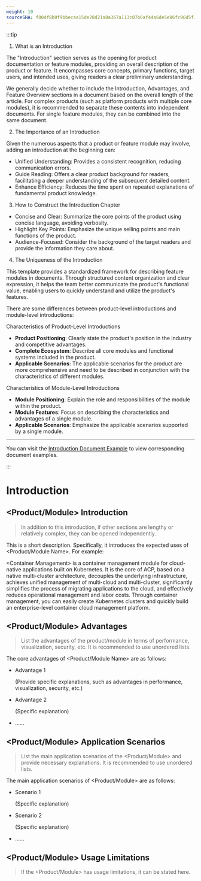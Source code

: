 ```yaml
---
weight: 10
sourceSHA: f004f8b0f9bbecaa15de28d21a8a367a113c07b6af44a6de5e86fc96d5f13741
---
```


:::tip

1. What is an Introduction

The "Introduction" section serves as the opening for product documentation or feature modules, providing an overall description of the product or feature. It encompasses core concepts, primary functions, target users, and intended uses, giving readers a clear preliminary understanding.

We generally decide whether to include the Introduction, Advantages, and Feature Overview sections in a document based on the overall length of the article. For complex products (such as platform products with multiple core modules), it is recommended to separate these contents into independent documents. For single feature modules, they can be combined into the same document.

2. The Importance of an Introduction

Given the numerous aspects that a product or feature module may involve, adding an introduction at the beginning can:

- Unified Understanding: Provides a consistent recognition, reducing communication errors.
- Guide Reading: Offers a clear product background for readers, facilitating a deeper understanding of the subsequent detailed content.
- Enhance Efficiency: Reduces the time spent on repeated explanations of fundamental product knowledge.

3. How to Construct the Introduction Chapter

- Concise and Clear: Summarize the core points of the product using concise language, avoiding verbosity.
- Highlight Key Points: Emphasize the unique selling points and main functions of the product.
- Audience-Focused: Consider the background of the target readers and provide the information they care about.

4. The Uniqueness of the Introduction

This template provides a standardized framework for describing feature modules in documents. Through structured content organization and clear expression, it helps the team better communicate the product's functional value, enabling users to quickly understand and utilize the product's features.

There are some differences between product-level introductions and module-level introductions:

Characteristics of Product-Level Introductions

- **Product Positioning**: Clearly state the product's position in the industry and competitive advantages.
- **Complete Ecosystem**: Describe all core modules and functional systems included in the product.
- **Applicable Scenarios**: The applicable scenarios for the product are more comprehensive and need to be described in conjunction with the characteristics of different modules.

Characteristics of Module-Level Introductions

- **Module Positioning**: Explain the role and responsibilities of the module within the product.
- **Module Features**: Focus on describing the characteristics and advantages of a single module.
- **Applicable Scenarios**: Emphasize the applicable scenarios supported by a single module.

---

You can visit the [Introduction Document Example](https://product-doc-guide.alauda.cn/template/intro/example.html) to view corresponding document examples.

:::

# Introduction

## \<Product/Module> Introduction

> In addition to this introduction, if other sections are lengthy or relatively complex, they can be opened independently.

This is a short description. Specifically, it introduces the expected uses of \<Product/Module Name>. For example:

\<Container Management> is a container management module for cloud-native applications built on Kubernetes. It is the core of ACP, based on a native multi-cluster architecture, decouples the underlying infrastructure, achieves unified management of multi-cloud and multi-cluster, significantly simplifies the process of migrating applications to the cloud, and effectively reduces operational management and labor costs. Through container management, you can easily create Kubernetes clusters and quickly build an enterprise-level container cloud management platform.

## \<Product/Module> Advantages

> List the advantages of the product/module in terms of performance, visualization, security, etc. It is recommended to use unordered lists.

The core advantages of \<Product/Module Name> are as follows:

- Advantage 1

  (Provide specific explanations, such as advantages in performance, visualization, security, etc.)

- Advantage 2

  (Specific explanation)

- ......

## \<Product/Module> Application Scenarios

> List the main application scenarios of the \<Product/Module> and provide necessary explanations. It is recommended to use unordered lists.

The main application scenarios of \<Product/Module> are as follows:

- Scenario 1

  (Specific explanation)

- Scenario 2

  (Specific explanation)

- ......

## \<Product/Module> Usage Limitations

> If the \<Product/Module> has usage limitations, it can be stated here.
